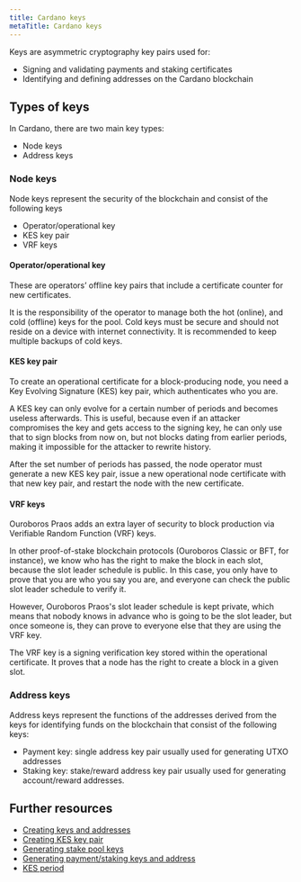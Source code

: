 ```yaml
---
title: Cardano keys
metaTitle: Cardano keys
---
```


Keys are asymmetric cryptography key pairs used for:

- Signing and validating payments and staking certificates
- Identifying and defining addresses on the Cardano blockchain

## Types of keys
In Cardano, there are two main key types:

- Node keys
- Address keys

### Node keys
Node keys represent the security of the blockchain and consist of the following keys

- Operator/operational key
- KES key pair
- VRF keys

#### Operator/operational key 

These are operators’ offline key pairs that include a certificate counter for new certificates.

It is the responsibility of the operator to manage both the hot (online), and cold (offline) keys for the pool. Cold keys must be secure and should not reside on a device with internet connectivity. It is recommended to keep multiple backups of cold keys.

#### KES key pair

To create an operational certificate for a block-producing node, you need a Key Evolving Signature (KES) key pair, which authenticates who you are.

A KES key can only evolve for a certain number of periods and becomes useless afterwards. This is useful, because even if an attacker compromises the key and gets access to the signing key, he can only use that to sign blocks from now on, but not blocks dating from earlier periods, making it impossible for the attacker to rewrite history. 

After the set number of periods has passed, the node operator must generate a new KES key pair, issue a new operational node certificate with that new key pair, and restart the node with the new certificate.


#### VRF keys

Ouroboros Praos adds an extra layer of security to block production via Verifiable Random Function (VRF) keys. 

In other proof-of-stake blockchain protocols (Ouroboros Classic or BFT, for instance), we know who has the right to make the block in each slot, because the slot leader schedule is public. In this case, you only have to prove that you are who you say you are, and everyone can check the public slot leader schedule to verify it. 

However, Ouroboros Praos's slot leader schedule is kept private, which means that nobody knows in advance who is going to be the slot leader, but once someone is, they can prove to everyone else that they are using the VRF key. 

The VRF key is a signing verification key stored within the operational certificate. It proves that a node has the right to create a block in a given slot.

### Address keys
Address keys represent the functions of the addresses derived from the keys for identifying funds on the blockchain that consist of the following keys:

- Payment key: single address key pair usually used for generating UTXO addresses
- Staking key: stake/reward address key pair usually used for generating account/reward addresses.

## Further resources

- [Creating keys and addresses](https://github.com/input-output-hk/cardano-node/blob/master/doc/stake-pool-operations/keys_and_addresses.md)
- [Creating KES key pair](https://github.com/input-output-hk/cardano-node/blob/master/doc/stake-pool-operations/KES_period.md)
- [Generating stake pool keys](https://iohk.zendesk.com/hc/en-us/articles/900001331786-Generate-stake-pool-keys)
- [Generating payment/staking keys and address](https://iohk.zendesk.com/hc/en-us/articles/900001219883-Generating-payment-staking-keys-and-address)
- [KES period](https://github.com/input-output-hk/cardano-node/blob/master/doc/stake-pool-operations/KES_period.md)
